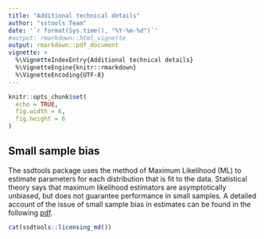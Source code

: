 ```yaml
---
title: "Additional technical details"
author: "sstools Team"
date: '`r format(Sys.time(), "%Y-%m-%d")`'
#output: rmarkdown::html_vignette
output: rmarkdown::pdf_document
vignette: >
  %\VignetteIndexEntry{Additional technical details}
  %\VignetteEngine{knitr::rmarkdown}
  %\VignetteEncoding{UTF-8}
---
```


```r
knitr::opts_chunk$set(
  echo = TRUE,
  fig.width = 6,
  fig.height = 6
)
```

## Small sample bias

The ssdtools package uses the method of Maximum Likelihood (ML) to estimate parameters for each distribution
that is fit to the data. Statistical theory says that maximum likelihood estimators are asymptotically
unbiased, but does not guarantee performance in small samples. A detailed account of the issue of small sample bias in estimates can be found in the following [pdf](https://github.com/bcgov/ssdtools/blob/master/vignettes/small-sample-bias.pdf).


```r
cat(ssdtools::licensing_md())
```
